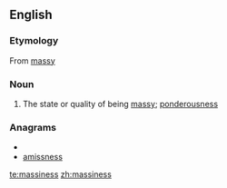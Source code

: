 ==English==

===Etymology===
From [[massy]]
===Noun===
{{en-noun|-}}

#The state or quality of being [[massy]]; [[ponderousness]]

===Anagrams===
* {{alphagram|aeimnssss}}
* [[amissness#English|amissness]]

[[te:massiness]]
[[zh:massiness]]